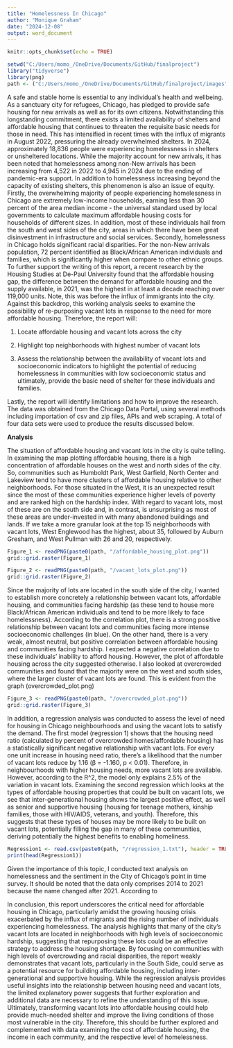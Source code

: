 ```yaml
---
title: "Homelessness In Chicago"
author: "Monique Graham"
date: "2024-12-08"
output: word_document
---
```


```r
knitr::opts_chunk$set(echo = TRUE)
```

```r
setwd("C:/Users/momo_/OneDrive/Documents/GitHub/finalproject")
library("tidyverse")
library(png)
path <- ("C:/Users/momo_/OneDrive/Documents/GitHub/finalproject/images")
```

A safe and stable home is essential to any individual's health and wellbeing. As a sanctuary city for refugees, Chicago, has pledged to provide safe housing for new arrivals as well as for its own citizens. Notwithstanding this longstanding commitment, there exists a limited availability of shelters and affordable housing that continues to threaten the requisite basic needs for those in need. This has intensified in recent times with the influx of migrants in August 2022, pressuring the already overwhelmed shelters. In 2024, approximately 18,836 people were experiencing homelessness in shelters or unsheltered locations. While the majority account for new arrivals, it has been noted that homelessness among non-New arrivals has been increasing from 4,522 in 2022 to 4,945 in 2024 due to the ending of pandemic-era support. In addition to homelessness increasing beyond the capacity of existing shelters, this phenomenon is also an issue of equity. Firstly, the overwhelming majority of people experiencing homelessness in Chicago are extremely low-income households, earning less than 30 percent of the area median income - the universal standard used by local governments to calculate maximum affordable housing costs for households of different sizes. In addition, most of these individuals hail from the south and west sides of the city, areas in which there have been great disinvestment in infrastructure and social services. Secondly, homelessness in Chicago holds significant racial disparities. For the non-New arrivals population, 72 percent identified as Black/African American individuals and families, which is significantly higher when compare to other ethnic groups. To further support the writing of this report, a recent research by the Housing Studies at De-Paul University found that the affordable housing gap, the difference between the demand for affordable housing and the supply available, in 2021, was the highest in at least a decade reaching over 119,000 units. Note, this was before the influx of immigrants into the city. Against this backdrop, this working analysis seeks to examine the possibility of re-purposing vacant lots in response to the need for more affordable housing. Therefore, the report will:

1.  Locate affordable housing and vacant lots across the city

2.  Highlight top neighborhoods with highest number of vacant lots

3.  Assess the relationship between the availability of vacant lots and socioeconomic indicators to highlight the potential of reducing homelessness in communities with low socioeconomic status and ultimately, provide the basic need of shelter for these individuals and families.

Lastly, the report will identify limitations and how to improve the research. The data was obtained from the Chicago Data Portal, using several methods including importation of csv and zip files, APIs and web scraping. A total of four data sets were used to produce the results discussed below.

**Analysis**

The situation of affordable housing and vacant lots in the city is quite telling. In examining the map plotting affordable housing, there is a high concentration of affordable houses on the west and north sides of the city. So, communities such as Humboldt Park, West Garfield, North Center and Lakeview tend to have more clusters of affordable housing relative to other neighborhoods. For those situated in the West, it is an unexpected result since the most of these communities experience higher levels of poverty and are ranked high on the hardship index. With regard to vacant lots, most of these are on the south side and, in contrast, is unsurprising as most of these areas are under-invested in with many abandoned buildings and lands. If we take a more granular look at the top 15 neighborhoods with vacant lots, West Englewood has the highest, about 35, followed by Auburn Gresham, and West Pullman with 26 and 20, respectively.

```r
Figure_1 <- readPNG(paste0(path, "/affordable_housing_plot.png"))
grid::grid.raster(Figure_1)

Figure_2 <- readPNG(paste0(path, "/vacant_lots_plot.png"))
grid::grid.raster(Figure_2)
```

Since the majority of lots are located in the south side of the city, I wanted to establish more concretely a relationship between vacant lots, affordable housing, and communities facing hardship (as these tend to house more Black/African American individuals and tend to be more likely to face homelessness). According to the correlation plot, there is a strong positive relationship between vacant lots and communities facing more intense socioeconomic challenges (in blue). On the other hand, there is a very weak, almost neutral, but positive correlation between affordable housing and communities facing hardship. I expected a negative correlation due to these individuals' inability to afford housing. However, the plot of affordable housing across the city suggested otherwise. I also looked at overcrowded communities and found that the majority were on the west and south sides, where the larger cluster of vacant lots are found. This is evident from the graph (overcrowded_plot.png)

```r
Figure_3 <- readPNG(paste0(path, "/overcrowded_plot.png"))
grid::grid.raster(Figure_3)
```

In addition, a regression analysis was conducted to assess the level of need for housing in Chicago neighbourhoods and using the vacant lots to satisfy the demand. The first model (regression 1) shows that the housing need ratio (calculated by percent of overcrowded homes/affordable housing) has a statistically significant negative relationship with vacant lots. For every one unit increase in housing need ratio, there's a likelihood that the number of vacant lots reduce by 1.16 (β = -1.160, p \< 0.01). Therefore, in neighbourhoods with higher housing needs, more vacant lots are available. However, according to the R\^2, the model only explains 2.5% of the variation in vacant lots. Examining the second regression which looks at the types of affordable housing properties that could be built on vacant lots, we see that inter-generational housing shows the largest positive effect, as well as senior and supportive housing (housing for teenage mothers, kinship families, those with HIV/AIDS, veterans, and youth). Therefore, this suggests that these types of houses may be more likely to be built on vacant lots, potentially filling the gap in many of these communities, deriving potentially the highest benefits to enabling homeliness.

```r
Regression1 <- read.csv(paste0(path, "/regression_1.txt"), header = TRUE)
print(head(Regression1))
```

Given the importance of this topic, I conducted text analysis on homelessness and the sentiment in the City of Chicago's point in time survey. It should be noted that the data only comprises 2014 to 2021 because the name changed after 2021. According to

In conclusion, this report underscores the critical need for affordable housing in Chicago, particularly amidst the growing housing crisis exacerbated by the influx of migrants and the rising number of individuals experiencing homelessness. The analysis highlights that many of the city's vacant lots are located in neighborhoods with high levels of socioeconomic hardship, suggesting that repurposing these lots could be an effective strategy to address the housing shortage. By focusing on communities with high levels of overcrowding and racial disparities, the report weakly demonstrates that vacant lots, particularly in the South Side, could serve as a potential resource for building affordable housing, including inter-generational and supportive housing. While the regression analysis provides useful insights into the relationship between housing need and vacant lots, the limited explanatory power suggests that further exploration and additional data are necessary to refine the understanding of this issue. Ultimately, transforming vacant lots into affordable housing could help provide much-needed shelter and improve the living conditions of those most vulnerable in the city. Therefore, this should be further explored and complemented with data examining the cost of affordable housing, the income in each community, and the respective level of homelessness.
